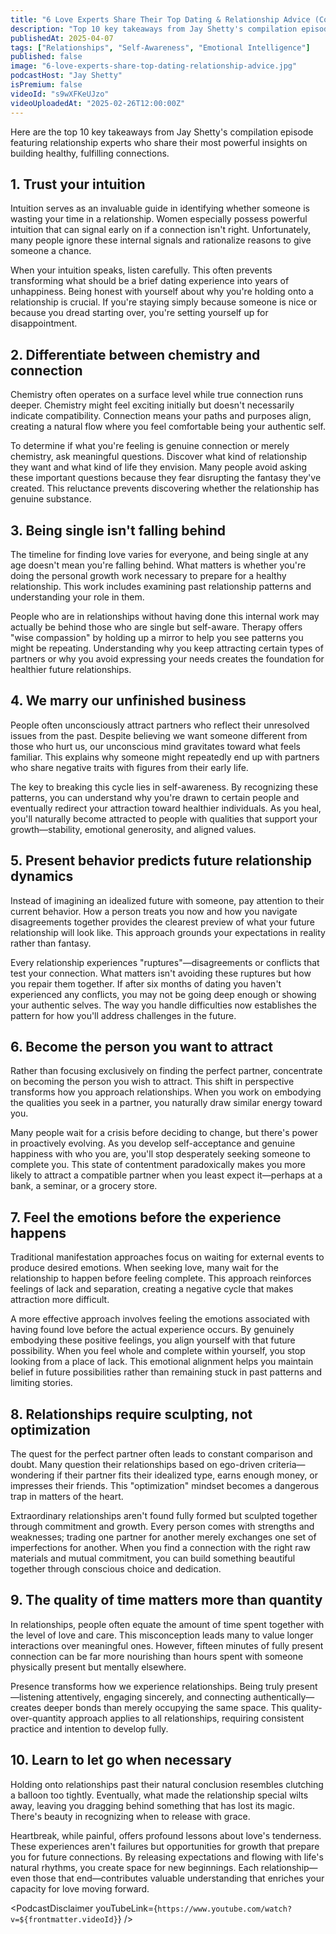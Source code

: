 ```yaml
---
title: "6 Love Experts Share Their Top Dating & Relationship Advice (Compilation Episode)"
description: "Top 10 key takeaways from Jay Shetty's compilation episode featuring relationship experts who share their most powerful insights on building healthy, fulfilling connections."
publishedAt: 2025-04-07
tags: ["Relationships", "Self-Awareness", "Emotional Intelligence"]
published: false
image: "6-love-experts-share-top-dating-relationship-advice.jpg"
podcastHost: "Jay Shetty"
isPremium: false
videoId: "s9wXFKeUJzo"
videoUploadedAt: "2025-02-26T12:00:00Z"
---
```



<PodcastSummaryPageLayout frontmatter={frontmatter}>

Here are the top 10 key takeaways from Jay Shetty's compilation episode featuring relationship experts who share their most powerful insights on building healthy, fulfilling connections.

## 1. Trust your intuition

Intuition serves as an invaluable guide in identifying whether someone is wasting your time in a relationship. Women especially possess powerful intuition that can signal early on if a connection isn't right. Unfortunately, many people ignore these internal signals and rationalize reasons to give someone a chance.

When your intuition speaks, listen carefully. This often prevents transforming what should be a brief dating experience into years of unhappiness. Being honest with yourself about why you're holding onto a relationship is crucial. If you're staying simply because someone is nice or because you dread starting over, you're setting yourself up for disappointment.

## 2. Differentiate between chemistry and connection

Chemistry often operates on a surface level while true connection runs deeper. Chemistry might feel exciting initially but doesn't necessarily indicate compatibility. Connection means your paths and purposes align, creating a natural flow where you feel comfortable being your authentic self.

To determine if what you're feeling is genuine connection or merely chemistry, ask meaningful questions. Discover what kind of relationship they want and what kind of life they envision. Many people avoid asking these important questions because they fear disrupting the fantasy they've created. This reluctance prevents discovering whether the relationship has genuine substance.

## 3. Being single isn't falling behind

The timeline for finding love varies for everyone, and being single at any age doesn't mean you're falling behind. What matters is whether you're doing the personal growth work necessary to prepare for a healthy relationship. This work includes examining past relationship patterns and understanding your role in them.

People who are in relationships without having done this internal work may actually be behind those who are single but self-aware. Therapy offers "wise compassion" by holding up a mirror to help you see patterns you might be repeating. Understanding why you keep attracting certain types of partners or why you avoid expressing your needs creates the foundation for healthier future relationships.

## 4. We marry our unfinished business

People often unconsciously attract partners who reflect their unresolved issues from the past. Despite believing we want someone different from those who hurt us, our unconscious mind gravitates toward what feels familiar. This explains why someone might repeatedly end up with partners who share negative traits with figures from their early life.

The key to breaking this cycle lies in self-awareness. By recognizing these patterns, you can understand why you're drawn to certain people and eventually redirect your attraction toward healthier individuals. As you heal, you'll naturally become attracted to people with qualities that support your growth—stability, emotional generosity, and aligned values.

## 5. Present behavior predicts future relationship dynamics

Instead of imagining an idealized future with someone, pay attention to their current behavior. How a person treats you now and how you navigate disagreements together provides the clearest preview of what your future relationship will look like. This approach grounds your expectations in reality rather than fantasy.

Every relationship experiences "ruptures"—disagreements or conflicts that test your connection. What matters isn't avoiding these ruptures but how you repair them together. If after six months of dating you haven't experienced any conflicts, you may not be going deep enough or showing your authentic selves. The way you handle difficulties now establishes the pattern for how you'll address challenges in the future.

## 6. Become the person you want to attract

Rather than focusing exclusively on finding the perfect partner, concentrate on becoming the person you wish to attract. This shift in perspective transforms how you approach relationships. When you work on embodying the qualities you seek in a partner, you naturally draw similar energy toward you.

Many people wait for a crisis before deciding to change, but there's power in proactively evolving. As you develop self-acceptance and genuine happiness with who you are, you'll stop desperately seeking someone to complete you. This state of contentment paradoxically makes you more likely to attract a compatible partner when you least expect it—perhaps at a bank, a seminar, or a grocery store.

## 7. Feel the emotions before the experience happens

Traditional manifestation approaches focus on waiting for external events to produce desired emotions. When seeking love, many wait for the relationship to happen before feeling complete. This approach reinforces feelings of lack and separation, creating a negative cycle that makes attraction more difficult.

A more effective approach involves feeling the emotions associated with having found love before the actual experience occurs. By genuinely embodying these positive feelings, you align yourself with that future possibility. When you feel whole and complete within yourself, you stop looking from a place of lack. This emotional alignment helps you maintain belief in future possibilities rather than remaining stuck in past patterns and limiting stories.

## 8. Relationships require sculpting, not optimization

The quest for the perfect partner often leads to constant comparison and doubt. Many question their relationships based on ego-driven criteria—wondering if their partner fits their idealized type, earns enough money, or impresses their friends. This "optimization" mindset becomes a dangerous trap in matters of the heart.

Extraordinary relationships aren't found fully formed but sculpted together through commitment and growth. Every person comes with strengths and weaknesses; trading one partner for another merely exchanges one set of imperfections for another. When you find a connection with the right raw materials and mutual commitment, you can build something beautiful together through conscious choice and dedication.

## 9. The quality of time matters more than quantity

In relationships, people often equate the amount of time spent together with the level of love and care. This misconception leads many to value longer interactions over meaningful ones. However, fifteen minutes of fully present connection can be far more nourishing than hours spent with someone physically present but mentally elsewhere.

Presence transforms how we experience relationships. Being truly present—listening attentively, engaging sincerely, and connecting authentically—creates deeper bonds than merely occupying the same space. This quality-over-quantity approach applies to all relationships, requiring consistent practice and intention to develop fully.

## 10. Learn to let go when necessary

Holding onto relationships past their natural conclusion resembles clutching a balloon too tightly. Eventually, what made the relationship special wilts away, leaving you dragging behind something that has lost its magic. There's beauty in recognizing when to release with grace.

Heartbreak, while painful, offers profound lessons about love's tenderness. These experiences aren't failures but opportunities for growth that prepare you for future connections. By releasing expectations and flowing with life's natural rhythms, you create space for new beginnings. Each relationship—even those that end—contributes valuable understanding that enriches your capacity for love moving forward.

<PodcastDisclaimer
  youTubeLink={`https://www.youtube.com/watch?v=${frontmatter.videoId}`}
/>

</PodcastSummaryPageLayout>
